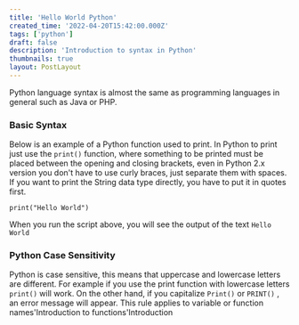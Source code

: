 ```yaml
---
title: 'Hello World Python'
created_time: '2022-04-20T15:42:00.000Z'
tags: ['python']
draft: false
description: 'Introduction to syntax in Python'
thumbnails: true
layout: PostLayout
---
```


Python language syntax is almost the same as programming languages ​​in general such as Java or PHP.

### Basic Syntax

Below is an example of a Python function used to print. In Python to print just use the `print()` function, where something to be printed must be placed between the opening and closing brackets, even in Python 2.x version you don't have to use curly braces, just separate them with spaces.
If you want to print the String data type directly, you have to put it in quotes first.

```
print("Hello World")
```

When you run the script above, you will see the output of the text `Hello World`

### Python Case Sensitivity

Python is case sensitive, this means that uppercase and lowercase letters are different. For example if you use the print function with lowercase letters `print()` will work. On the other hand, if you capitalize `Print()` or `PRINT()` , an error message will appear.
This rule applies to variable or function names'Introduction to functions'Introduction
